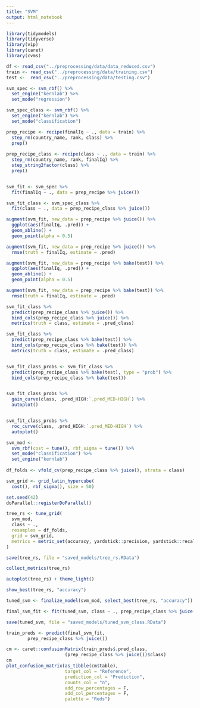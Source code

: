 ```yaml
---
title: "SVM"
output: html_notebook
---
```



```r

library(tidymodels)
library(tidyverse)
library(vip)
library(caret)
library(cvms)

df <- read_csv("../preprocessing/data/data_reduced.csv")
train <- read_csv("../preprocessing/data/training.csv")
test <-  read_csv("../preprocessing/data/testing.csv")

```


```r
svm_spec <- svm_rbf() %>%
  set_engine("kernlab") %>%
  set_mode("regression")

svm_spec_class <- svm_rbf() %>%
  set_engine("kernlab") %>%
  set_mode("classification")

prep_recipe <- recipe(finalIq ~ ., data = train) %>%
  step_rm(country_name, rank, class) %>%
  prep()
  
prep_recipe_class <- recipe(class ~ ., data = train) %>%
  step_rm(country_name, rank, finalIq) %>%
  step_string2factor(class) %>%
  prep()


svm_fit <- svm_spec %>%
  fit(finalIq ~ ., data = prep_recipe %>% juice())

svm_fit_class <- svm_spec_class %>%
  fit(class ~ ., data = prep_recipe_class %>% juice())
```



```r

augment(svm_fit, new_data = prep_recipe %>% juice()) %>%
  ggplot(aes(finalIq, .pred)) +
  geom_abline() +
  geom_point(alpha = 0.5)

augment(svm_fit, new_data = prep_recipe %>% juice()) %>%
  rmse(truth = finalIq, estimate = .pred)

augment(svm_fit, new_data = prep_recipe %>% bake(test)) %>%
  ggplot(aes(finalIq, .pred)) +
  geom_abline() +
  geom_point(alpha = 0.5)

augment(svm_fit, new_data = prep_recipe %>% bake(test)) %>%
  rmse(truth = finalIq, estimate = .pred)
```

```r
svm_fit_class %>%
  predict(prep_recipe_class %>% juice()) %>%
  bind_cols(prep_recipe_class %>% juice()) %>%
  metrics(truth = class, estimate = .pred_class)

svm_fit_class %>%
  predict(prep_recipe_class %>% bake(test)) %>%
  bind_cols(prep_recipe_class %>% bake(test)) %>%
  metrics(truth = class, estimate = .pred_class)


svm_fit_class_probs <- svm_fit_class %>%
  predict(prep_recipe_class %>% bake(test), type = "prob") %>%
  bind_cols(prep_recipe_class %>% bake(test))


svm_fit_class_probs %>%
  gain_curve(class, .pred_HIGH:`.pred_MED-HIGH`) %>%
  autoplot()


svm_fit_class_probs %>%
  roc_curve(class, .pred_HIGH:`.pred_MED-HIGH`) %>%
  autoplot()
```
```r
svm_mod <-
  svm_rbf(cost = tune(), rbf_sigma = tune()) %>%
  set_mode("classification") %>%
  set_engine("kernlab")
  
df_folds <- vfold_cv(prep_recipe_class %>% juice(), strata = class)

svm_grid <- grid_latin_hypercube(
  cost(), rbf_sigma(), size = 50)

```


```r
set.seed(42)
doParallel::registerDoParallel()

tree_rs <- tune_grid(
  svm_mod,
  class ~ .,
  resamples = df_folds,
  grid = svm_grid,
  metrics = metric_set(accuracy, yardstick::precision, yardstick::recall)
)

save(tree_rs, file = "saved_models/tree_rs.RData")


```

```r
collect_metrics(tree_rs)

autoplot(tree_rs) + theme_light()

show_best(tree_rs, "accuracy")
```

```r
tuned_svm <- finalize_model(svm_mod, select_best(tree_rs, "accuracy"))

final_svm_fit <- fit(tuned_svm, class ~ ., prep_recipe_class %>% juice())

save(tuned_svm, file = "saved_models/tuned_svm_class.RData")

```



```r

train_preds <- predict(final_svm_fit, 
        prep_recipe_class %>% juice())

cm <- caret::confusionMatrix(train_preds$.pred_class, 
                      (prep_recipe_class %>% juice())$class)
cm
plot_confusion_matrix(as_tibble(cm$table),
                      target_col = "Reference",
                      prediction_col = "Prediction",
                      counts_col = "n",
                      add_row_percentages = F,
                      add_col_percentages = F,
                      palette = "Reds")

```




